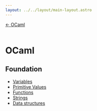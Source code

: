 ```yaml
---
layout: ../../layout/main-layout.astro
---
```

<a href="/">← OCaml </a> <br /> <br />

# OCaml

## Foundation

- [Variables](./ocaml/variables)
- [Primitive Values](./ocaml/primitive-values)
- [Functions](./ocaml/functions)
- [Strings](./ocaml/strings)
- [Data structures](./ocaml/data-structures)


